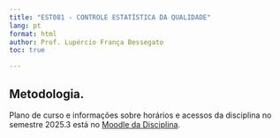 ```yaml
---
title: "EST081 - CONTROLE ESTATÍSTICA DA QUALIDADE"
lang: pt
format: html
author: Prof. Lupércio França Bessegato
toc: true

---
```


## Metodologia.

Plano de curso e informações sobre horários e acessos da disciplina no semestre 2025.3 está no [Moodle da Disciplina](https://ead.ufjf.br/){target="_blank" rel="noopener noreferrer"}.